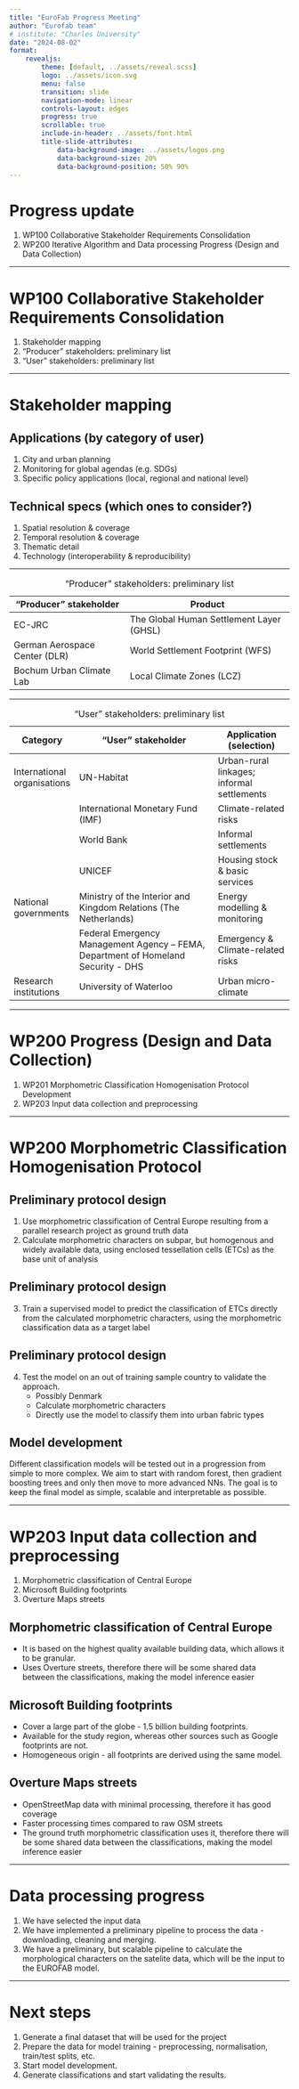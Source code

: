 ```yaml
---
title: "EuroFab Progress Meeting"
author: "Eurofab team"
# institute: "Charles University"
date: "2024-08-02"
format:
    revealjs:
        theme: [default, ../assets/reveal.scss]
        logo: ../assets/icon.svg
        menu: false
        transition: slide
        navigation-mode: linear
        controls-layout: edges
        progress: true
        scrollable: true
        include-in-header: ../assets/font.html
        title-slide-attributes:
            data-background-image: ../assets/logos.png
            data-background-size: 20%
            data-background-position: 50% 90%
---
```


# Progress update
1. WP100 Collaborative Stakeholder Requirements Consolidation
2. WP200 Iterative Algorithm and Data processing Progress (Design and Data Collection)

---


# WP100 Collaborative Stakeholder Requirements Consolidation

1. Stakeholder mapping​
2. “Producer” stakeholders: preliminary list
3. “User” stakeholders: preliminary list


---

# Stakeholder mapping​

## Applications (by category of user)
1. City and urban planning
2. Monitoring for global agendas (e.g. SDGs)
3. Specific policy applications (local, regional and national level)

## Technical specs (which ones to consider?)
1. Spatial resolution & coverage
2. Temporal resolution & coverage
3. Thematic detail
4. Technology (interoperability & reproducibility)

---

| “Producer” stakeholder        | Product                                   |
|-------------------------------|-------------------------------------------|
| EC-JRC                        | The  Global Human Settlement Layer (GHSL) |
| German Aerospace Center (DLR) | World Settlement Footprint (WFS)          |
| Bochum Urban Climate Lab      | Local Climate Zones (LCZ)                 |

: “Producer” stakeholders: preliminary list

---


| Category                    | “User” stakeholder                                                                | Application (selection)                    |
|-----------------------------|-----------------------------------------------------------------------------------|--------------------------------------------|
| International organisations | UN-Habitat                                                                        | Urban-rural linkages; informal settlements |
|                             | International Monetary Fund (IMF)                                                 | Climate-related risks                      |
|                             | World Bank                                                                        | Informal settlements                       |
|                             | UNICEF                                                                            | Housing stock & basic services             |
| National governments        | Ministry of the Interior and Kingdom Relations (The Netherlands)                  | Energy modelling & monitoring              |
|                             | Federal Emergency Management Agency – FEMA, Department of Homeland Security - DHS | Emergency & Climate-related risks          |
| Research institutions       | University of Waterloo                                                            | Urban micro-climate                        |
: “User” stakeholders: preliminary list

---

# WP200 Progress (Design and Data Collection)

1. WP201 Morphometric Classification Homogenisation Protocol Development
2. WP203 Input data collection and preprocessing

---

# WP200 Morphometric Classification Homogenisation Protocol

## Preliminary protocol design
1. Use morphometric classification of Central Europe resulting from a parallel research project as ground truth data
2. Calculate morphometric characters on subpar, but homogenous and widely available data, using enclosed tessellation cells (ETCs) as the base unit of analysis

## Preliminary protocol design
3. Train a supervised model to predict the classification of ETCs directly from the calculated morphometric characters, using the morphometric classification data as a target label

## Preliminary protocol design
4. Test the model on an out of training sample country to validate the approach.
    - Possibly Denmark
    - Calculate morphometric characters
    - Directly use the model to classify them into urban fabric types


## Model development
Different classification models will be tested out in a progression from simple to more complex. We aim to start with random forest, then gradient boosting trees and only then move to more advanced NNs. The goal is to keep the final model as simple, scalable and interpretable as possible.

---

# WP203 Input data collection and preprocessing

1. Morphometric classification of Central Europe
2. Microsoft Building footprints
3. Overture Maps streets



## Morphometric classification of Central Europe
- It is based on the highest quality available building data, which allows it to be granular.
- Uses Overture streets, therefore there will be some shared data between the classifications, making the model inference easier

## Microsoft Building footprints
- Cover a large part of the globe - 1.5 billion building footprints.
- Available for the study region, whereas other sources such as Google footprints are not.
- Homogeneous origin - all footprints are derived using the same model.

## Overture Maps streets
- OpenStreetMap data with minimal processing, therefore it has good coverage
- Faster processing times compared to raw OSM streets
- The ground truth morphometric classification uses it, therefore there will be some shared data between the classifications, making the model inference easier


---

# Data processing progress
1. We have selected the input data
2. We have implemented a preliminary pipeline to process the data - downloading, cleaning and merging.
3. We have a preliminary, but scalable pipeline to calculate the morphological characters on the satelite data, which will be the input to the EUROFAB model.


---

# Next steps
1. Generate a final dataset that will be used for the project
2. Prepare the data for model training - preprocessing, normalisation, train/test splits, etc.
3. Start model development.
4. Generate classifications and start validating the results.



